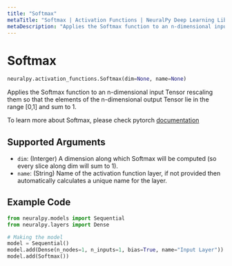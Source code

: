 ```yaml
---
title: "Softmax"
metaTitle: "Softmax | Activation Functions | NeuralPy Deep Learning Library"
metaDescription: "Applies the Softmax function to an n-dimensional input Tensor rescaling them so that the elements of the n-dimensional output Tensor lie in the range [0,1] and sum to 1."
---
```

# Softmax

```python
neuralpy.activation_functions.Softmax(dim=None, name=None)
```

Applies the Softmax function to an n-dimensional input Tensor rescaling them so that the elements of the n-dimensional output Tensor lie in the range [0,1] and sum to 1.

To learn more about Softmax, please check pytorch [documentation](https://pytorch.org/docs/stable/generated/torch.nn.Softmax.html#torch.nn.Softmax)

## Supported Arguments

  - `dim`: (Interger) A dimension along which Softmax will be computed (so every slice along dim will sum to 1).
  - `name`: (String) Name of the activation function layer, if not provided then automatically calculates a unique name for the layer.

## Example Code

```python
from neuralpy.models import Sequential
from neuralpy.layers import Dense

# Making the model
model = Sequential()
model.add(Dense(n_nodes=1, n_inputs=1, bias=True, name="Input Layer"))
model.add(Softmax())

